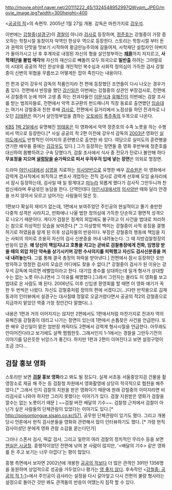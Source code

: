 http://movie.phinf.naver.net/20111222_45/1324548952997QWvqm_JPEG/movie_image.jpg?width=300height=400

<[[공공의 적]]>의 속편작. 2005년 1월 27일 개봉. 감독은 마찬가지로 [[강우석]].

이번에는 [[강철중]]([[설경구]])이 [[경찰]]이 아니라 [[검사]]로 등장하며, [[정준호]]는 강철중이 가장 증오하는 학창시절 동창이자 악역인 한상우 역으로 등장한다. 스토리는 학창시절 부터 돈과 권력의 단맛을 맛보기 시작하여 황금만능주의에 길들여져, 사학재단 설립자인 아버지가 돌아가시고 난 후 후계자로 내정된 자신의 형을 살인청부하는 '''[[패륜]]'''까지 저지르고, '''사학재단을 불법 매각'''해 자신의 재산으로 빼돌려 모두 외국으로 '''밀반출''' 하려는 그야말로 이 시대의 공공의 적인 한상우를 개인적인 복수심과 사회적 정의심이 가득한 검사 강철중이 신변의 위협을 무릅쓰고 어떻게든 잡아 족친다는 내용이다.  

전 편과 같이 강우석 감독의 작품인지라 전 편에 등장했던 조연들이 다시 나오는 경우가 좀 있다. 전편에서 반장을 했던 [[강신일]]은 이번에는 강철중의 상관인 부장검사로, 전편에서 강철중의 눈에 띄어 고생 좀 하는 전과자들인 [[이문식]]과 [[유해진]]이 이번에는 검찰 조사를 받는 범죄자들로, 전편에서 악역 조규환의 펀드매니저 직장 동료로 출연했던 [[임승대]]는 여기서 강철중과 친한 후배 [[검사]]로, 전편에서 길거리에서 노점상을 하던 전과자로 나오던 [[김태환]]은 여기서 살인청부업을 겸하는 [[오토바이]] [[폭주족]]의 두목으로 나온다.
  
[[KBS]] [[1박 2일]]에서 유명해진 [[엄태웅]]은 이 영화에서 악역 정준호의 수족 노릇을 하는 수행비서 역으로 등장한다.[* 사실 공공의 적 2편 이전에 강우석 감독의 [[2003년]] 영화인 [[실미도]]에서도 반항적인 이미지의 훈련병으로 출연한 바 있다. 여담으로 실미도의 훈련병을 연기한 배우들 중에는 [[김강우]]도 있다.] 그가 등장하는 장면들 중 영화 후반부에 정준호를 대신하여 몸빵하려고 구속 당했다가, 검찰 조사에서 식사 중 전모가 탄로나 불안해 하다 '''무표정을 지으며 [[설렁탕]]을 숟가락으로 떠서 우걱우걱 입에 넣는 장면'''은 의외로 명장면.

드라마 [[야인시대]]에서 [[심영(야인시대)|심영]]을 치료하는 [[의사양반]]으로 유명한 배우 [[강승원]]은 이 영화에서 감력계 검사직에서 퇴직하고 변호사 개업하는 전직 검사로 강력계 선후배 모임 술자리에서 잠시 등장하는데, 검사일 때 일 핑계대고 [[마누라]] 외롭게 했다가 검사직 그만두니까 찬밥신세라며 푸념섞인 농담을 한다. 단역인데다 [[야인시대]]에서의 [[의사양반]] 때와 달리 안경을 쓰지 않아서 모르고 넘어가는 사람들이 많은 듯. 

1편보다 확실히 재미가 없는데, 1편에서 보여주었던 주인공의 현실적이고 똘기 충만한 다중적 성격은 사라지고, 만화에나 나올 법한 정의심에 가득한 단순하고 평면적 성격으로 나오기 때문이다. 게다가 검찰은 정계의 외압에도 불구하고 이 사건을 법대로 처리하는 참으로 이상적인 모습을 보여준다.[* 그 이상향의 백미는 강철중이 사적 응징을 결행하기로 하였음을 알게 된 이후 상급자들의 반응이다. 부장은 강철중의 행동에 책임을 지는 사퇴의 의미로 조용히 자신의 검사 신분증을 꺼내 내려놓는다. 그 때 지방검찰청장의 반응이 압권. '''왜 당신이 책임지냐고 호통을 치고는 곧바로 검찰총장에게 전화, 임명장 받을 때의 외압 차단 약속을 상기시키며 강한 수사의지를 피력했고 자신도 검사신분증을 꺼내 내려놓는다.''' 그를 통해 결국 총장의 허락을 받아낸다.] 전편에서 잠시 등장하던 오만방자하고 멍청한 검사의 모습은 어디에도 찾을 수 없다.[* 강철중이 검사가 된 이유는 강우석 감독에 따르면 레벨업이라고 한다. 대기업 총수를 상대하는데 일개 형사가 상대할수는 없는 노릇 아니냐면서 그 이유를 해명했다.]그래서 그런지는 몰라도 이 영화를 보고 법대로 온 사람도 꽤 된다. 2006년도 이후 신입생 환영회를 할 때면 이 영화 얘기가 꼭 한 두 번씩은 나왔다. 자신도 강철중처럼 정의의 편에 서겠다고(...)다만 반작용으로 김제동과의 인터뷰에서 설경구는 대사칠떄 정말로 오글거렸다면서 공공의 적2의 강철중으로 지금까지 맡았던 역중 가장 정안간다 말했다(..).

내용은 1편과 거의 이어지지는 않지만 2편에서도 1편에서처럼 마찬가지로 전과자 역의 유해진을 강철중이 데리고 나가는 장면이 있는데 1편에서 손톱찾은 사건을 언급한다. 또한 배우 강신일이 맡은 엄반장 캐릭터도 2편에서 강력계 형사시절을 언급한다. 아무래도 안이어진다라고 보기에도 살짝 찜찜한듯. 그래서인지 1-1에서는 경찰을 그만두기전의 이야기를 담은듯한 뉘앙스가 풍긴다. 하지만 1편과 2편이 이어진다고 보면 설정구멍이 조금 크다...


== 검찰 홍보 영화 ==

스토리만 보면 '''[[검찰]] 홍보 영화'''라고 봐도 될 정도다. 실제 서초동 서울중앙지검 건물을 촬영장소로 제공 해 주는 등 검찰청 차원에서 영화촬영에 상당히 적극적으로 협찬을 해주었다.[* 그래서 인지 검찰의 지원을 받은 영화이기 때문에 원래 강철중의 이미지라면 비리검사로 나와야 하지만 그러지 못했다는 이야기가 있다. 검찰 지원받은 영화가 검찰을 깔수는 없는 노릇이기 때문 ] ~~검찰 버전 배달의 기수~~. 검찰청 근처에서 검찰이 아닌가 싶은 사람들의 단체관람이 있었다는 이야기도 있다.[* http://poisontongue.sisain.co.kr/57], 공무원 단체관람이 있기도 했다. 그리고 개봉당시 언론에서 현직 검사분들을 영화와 관련해서 많이 인터뷰하기도 했다. [* 가령 현직 검사이셨던 분에게 영화 관람 소감을 묻는다던가]



그러나 스폰서 검사, 떡값 검사, 그리고 일련의 여러 검찰의 정치적인 무리수 등을 보면 [[현실은 시궁창]].  흥행작이었던 전편에 낚여 본 사람이 많지만, '<배달의 기수> 같은 영화를 돈 주고 보기는 너무 아깝다'는 평이 많았다. 

흥행 측면에서 보자면 2002년에 개봉한 [[공공의 적]]보다 더 많은 관객인 391만 1356명을 동원하며 상업적으로 성공을 거두었으나 평가는 [[영 좋지 않다]]. 후속작인 <[[강철중: 공공의 적 1-1]]>에서 주인공이 검사라는 설정을 다시 갈아엎고 다시 전편의 불량 형사라는 설정으로 돌아간 것만 봐도 관객들의 반응이 어땠는지 짐작 할 수 있다.
